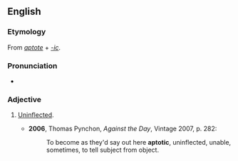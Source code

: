 ==English==

===Etymology===
From ''[[aptote]]'' + ''[[-ic]]''.

===Pronunciation===
* {{IPA|/æpˈtɒtɪk/}}

===Adjective===
{{en-adj}}

# {{context|grammar|linguistics}} [[uninflected|Uninflected]].
#* '''2006''', Thomas Pynchon, ''Against the Day'', Vintage 2007, p. 282:
#*: To become as they'd say out here '''aptotic''', uninflected, unable, sometimes, to tell subject from object.